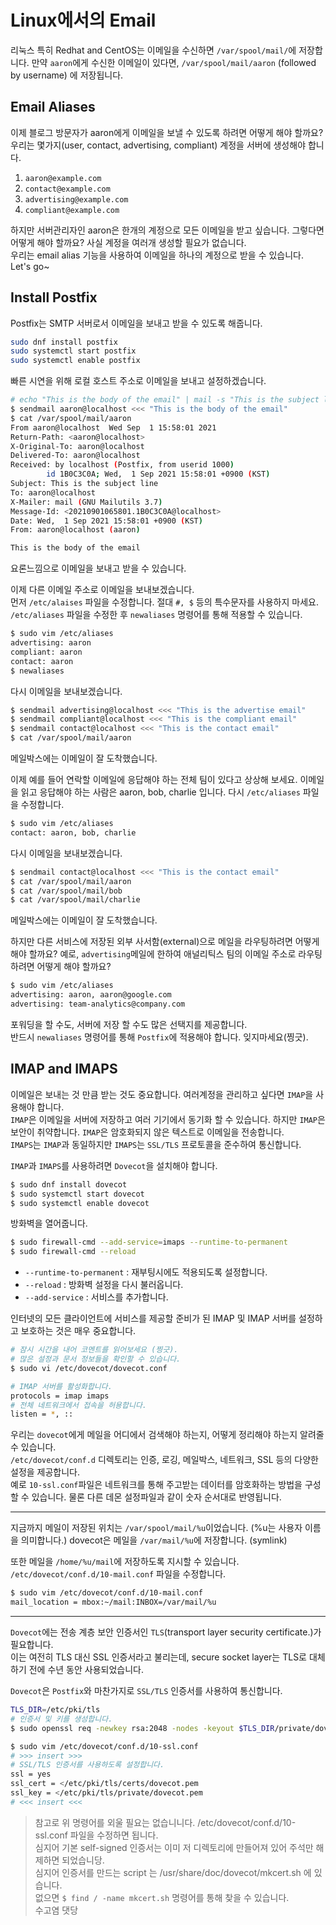 # Linux에서의 Email
리눅스 특히 Redhat and CentOS는 이메일을 수신하면 `/var/spool/mail/`에 저장합니다. 
만약 `aaron`에게 수신한 이메일이 있다면, `/var/spool/mail/aaron` (followed by username) 에 저장됩니다.  


## Email Aliases
이제 블로그 방문자가 aaron에게 이메일을 보낼 수 있도록 하려면 어떻게 해야 할까요?
우리는 몇가지(user, contact, advertising, compliant) 계정을 서버에 생성해야 합니다.  
1. `aaron@example.com`
2. `contact@example.com`
3. `advertising@example.com`
4. `compliant@example.com`

하지만 서버관리자인 aaron은 한개의 계정으로 모든 이메일을 받고 싶습니다.
그렇다면 어떻게 해야 할까요? 사실 계정을 여러개 생성할 필요가 없습니다.  
우리는 email alias 기능을 사용하여 이메일을 하나의 계정으로 받을 수 있습니다.  Let's go~

## Install Postfix
Postfix는 SMTP 서버로서 이메일을 보내고 받을 수 있도록 해줍니다.
```bash
sudo dnf install postfix
sudo systemctl start postfix
sudo systemctl enable postfix
```
빠른 시연을 위해 로컬 호스트 주소로 이메일을 보내고 설정하겠습니다.

```bash
# echo "This is the body of the email" | mail -s "This is the subject line" aaron@localhost
$ sendmail aaron@localhost <<< "This is the body of the email"
$ cat /var/spool/mail/aaron
From aaron@localhost  Wed Sep  1 15:58:01 2021
Return-Path: <aaron@localhost>
X-Original-To: aaron@localhost
Delivered-To: aaron@localhost
Received: by localhost (Postfix, from userid 1000)
        id 1B0C3C0A; Wed,  1 Sep 2021 15:58:01 +0900 (KST)
Subject: This is the subject line
To: aaron@localhost
X-Mailer: mail (GNU Mailutils 3.7)
Message-Id: <20210901065801.1B0C3C0A@localhost>
Date: Wed,  1 Sep 2021 15:58:01 +0900 (KST)
From: aaron@localhost (aaron)

This is the body of the email
```
요론느낌으로 이메일을 보내고 받을 수 있습니다.  

이제 다른 이메일 주소로 이메일을 보내보겠습니다.  
먼저 `/etc/alaises` 파일을 수정합니다.
절대 `#, $` 등의 특수문자를 사용하지 마세요.  
`/etc/aliases` 파일을 수정한 후 `newaliases` 명령어를 통해 적용할 수 있습니다.
```bash
$ sudo vim /etc/aliases
advertising: aaron
compliant: aaron
contact: aaron
$ newaliases
```

다시 이메일을 보내보겠습니다.
```bash
$ sendmail advertising@localhost <<< "This is the advertise email"
$ sendmail compliant@localhost <<< "This is the compliant email"
$ sendmail contact@localhost <<< "This is the contact email"
$ cat /var/spool/mail/aaron
```
메일박스에는 이메일이 잘 도착했습니다.

이제 예를 들어 연락할 이메일에 응답해야 하는 전체 팀이 있다고 상상해 보세요.
이메일을 읽고 응답해야 하는 사람은 aaron, bob, charlie 입니다.
다시 `/etc/aliases` 파일을 수정합니다.
```bash
$ sudo vim /etc/aliases
contact: aaron, bob, charlie
```
다시 이메일을 보내보겠습니다.
```bash
$ sendmail contact@localhost <<< "This is the contact email"
$ cat /var/spool/mail/aaron
$ cat /var/spool/mail/bob
$ cat /var/spool/mail/charlie
```
메일박스에는 이메일이 잘 도착했습니다.

하지만 다른 서비스에 저장된 외부 사서함(external)으로 메일을 라우팅하려면 어떻게 해야 할까요?
예로, `advertising`메일에 한하여 애널리틱스 팀의 이메일 주소로 라우팅하려면 어떻게 해야 할까요?
```bash
$ sudo vim /etc/aliases
advertising: aaron, aaron@google.com
advertising: team-analytics@company.com
```
포워딩을 할 수도, 서버에 저장 할 수도  많은 선택지를 제공합니다.  
반드시 `newaliases` 명령어를 통해 `Postfix`에 적용해야 합니다. 잊지마세요(찡긋).

## IMAP and IMAPS
이메일은 보내는 것 만큼 받는 것도 중요합니다.  여러계정을 관리하고 싶다면 `IMAP`을 사용해야 합니다.  
`IMAP`은 이메일을 서버에 저장하고 여러 기기에서 동기화 할 수 있습니다.
하지만 `IMAP`은 보안이 취약합니다.  `IMAP`은 암호화되지 않은 텍스트로 이메일을 전송합니다.  
`IMAPS`는 `IMAP`과 동일하지만 `IMAPS`는  `SSL/TLS` 프로토콜을 준수하여 통신합니다.

`IMAP`과 `IMAPS`를 사용하려면 `Dovecot`을 설치해야 합니다.
```bash
$ sudo dnf install dovecot
$ sudo systemctl start dovecot
$ sudo systemctl enable dovecot
```
방화벽을 열어줍니다.
```bash
$ sudo firewall-cmd --add-service=imaps --runtime-to-permanent
$ sudo firewall-cmd --reload
```
- `--runtime-to-permanent` : 재부팅시에도 적용되도록 설정합니다.
- `--reload` : 방화벽 설정을 다시 불러옵니다.
- `--add-service` : 서비스를 추가합니다.

인터넷의 모든 클라이언트에 서비스를 제공할 준비가 된 IMAP 및 IMAP 서버를 설정하고 보호하는 것은 매우 중요합니다.
```bash
# 잠시 시간을 내어 코멘트를 읽어보세요 (찡긋).
# 많은 설정과 문서 정보들을 확인할 수 있습니다.
$ sudo vi /etc/dovecot/dovecot.conf

# IMAP 서버를 활성화합니다.
protocols = imap imaps
# 전체 네트워크에서 접속을 허용합니다.
listen = *, ::
```
우리는 `dovecot`에게 메일을 어디에서 검색해야 하는지, 어떻게 정리해야 하는지 알려줄 수 있습니다.   
`/etc/dovecot/conf.d` 디렉토리는 인증, 로깅, 메일박스, 네트워크, SSL 등의 다양한 설정을 제공합니다.  
예로 `10-ssl.conf`파일은 네트워크를 통해 주고받는 데이터를 암호화하는 방법을 구성할 수 있습니다.
물론 다른 데몬 설정파일과 같이 숫자 순서대로 반영됩니다.  

---
지금까지 메일이 저장된 위치는 `/var/spool/mail/%u`이었습니다.  (%u는 사용자 이름을 의미합니다.)
dovecot은 메일을 `/var/mail/%u`에 저장합니다. (symlink)  

또한 메일을 `/home/%u/mail`에 저장하도록 지시할 수 있습니다.  
`/etc/dovecot/conf.d/10-mail.conf` 파일을 수정합니다.
```bash
$ sudo vim /etc/dovecot/conf.d/10-mail.conf
mail_location = mbox:~/mail:INBOX=/var/mail/%u
```
--- 
`Dovecot`에는 전송 계층 보안 인증서인 `TLS`(transport layer security certificate.)가 필요합니다.   
이는 여전히 TLS 대신 SSL 인증서라고 불리는데, secure socket layer는 TLS로 대체하기 전에 수년 동안 사용되었습니다. 

`Dovecot`은 `Postfix`와 마찬가지로 `SSL/TLS` 인증서를 사용하여 통신합니다.  

```bash
TLS_DIR=/etc/pki/tls
# 인증서 및 키를 생성합니다.
$ sudo openssl req -newkey rsa:2048 -nodes -keyout $TLS_DIR/private/dovecot.pem -x509 -days 365 -out $TLS_DIR/certs/dovecot.pem

$ sudo vim /etc/dovecot/conf.d/10-ssl.conf
# >>> insert >>>
# SSL/TLS 인증서를 사용하도록 설정합니다.
ssl = yes
ssl_cert = </etc/pki/tls/certs/dovecot.pem
ssl_key = </etc/pki/tls/private/dovecot.pem
# <<< insert <<<
```
> 참고로 위 명령어를 외울 필요는 없습니니다. /etc/dovecot/conf.d/10-ssl.conf 파일을 수정하면 됩니다.   
> 심지어 기본 self-signed 인증서는 이미 저 디렉토리에 만들어져 있어 주석만 해제하면 되었습니당.  
> 심지어 인증서를 만드는 script 는 /usr/share/doc/dovecot/mkcert.sh 에 있습니다.  
> 없으면 `$ find / -name mkcert.sh` 명령어를 통해 찾을 수 있습니다.  
> 수고염
댓당
 


